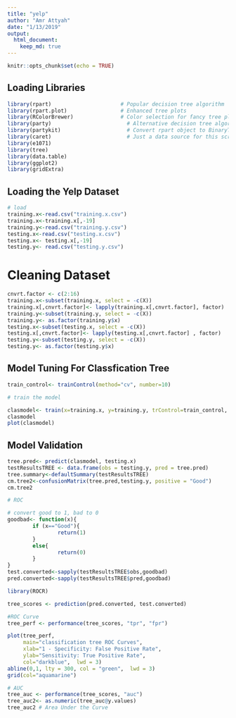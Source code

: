 ```yaml
---
title: "yelp"
author: "Amr Attyah"
date: "1/13/2019"
output: 
  html_document:
    keep_md: true
---
```


```r
knitr::opts_chunk$set(echo = TRUE)
```

## Loading Libraries
```r
library(rpart)				        # Popular decision tree algorithm
library(rpart.plot)			    	# Enhanced tree plots
library(RColorBrewer)			  	# Color selection for fancy tree plot
library(party)					      # Alternative decision tree algorithm
library(partykit)				      # Convert rpart object to BinaryTree
library(caret)					      # Just a data source for this script
library(e1071)
library(tree)
library(data.table)
library(ggplot2)
library(gridExtra)
```

## Loading the Yelp Dataset
```r
# load
training.x<-read.csv("training.x.csv")
training.x<-training.x[,-19]
training.y<-read.csv("training.y.csv")
testing.x<-read.csv("testing.x.csv")
testing.x<- testing.x[,-19]
testing.y<- read.csv("testing.y.csv")
```

# Cleaning Dataset

```r
cnvrt.factor <- c(2:16)
training.x<-subset(training.x, select = -c(X))
training.x[,cnvrt.factor]<- lapply(training.x[,cnvrt.factor], factor)
training.y<-subset(training.y, select = -c(X))
training.y<- as.factor(training.y$x)
testing.x<-subset(testing.x, select = -c(X))
testing.x[,cnvrt.factor]<- lapply(testing.x[,cnvrt.factor] , factor)
testing.y<-subset(testing.y, select = -c(X))
testing.y<- as.factor(testing.y$x)
```

## Model Tuning For Classfication Tree 
```r
train_control<- trainControl(method="cv", number=10)

# train the model 

clasmodel<- train(x=training.x, y=training.y, trControl=train_control, method="rpart")
clasmodel
plot(clasmodel)
```

## Model Validation
```r
tree.pred<- predict(clasmodel, testing.x)
testResultsTREE <- data.frame(obs = testing.y, pred = tree.pred)
tree.summary<-defaultSummary(testResultsTREE)
cm.tree2<-confusionMatrix(tree.pred,testing.y, positive = "Good")
cm.tree2
```

```r
# ROC

# convert good to 1, bad to 0
goodbad<- function(x){
        if (x=="Good"){
                return(1)
        }
        else{
                return(0)
        }
}
test.converted<-sapply(testResultsTREE$obs,goodbad) 
pred.converted<-sapply(testResultsTREE$pred,goodbad)

library(ROCR)

tree_scores <- prediction(pred.converted, test.converted)

#ROC Curve
tree_perf <- performance(tree_scores, "tpr", "fpr")

plot(tree_perf,
     main="classification tree ROC Curves",
     xlab="1 - Specificity: False Positive Rate",
     ylab="Sensitivity: True Positive Rate",
     col="darkblue",  lwd = 3)
abline(0,1, lty = 300, col = "green",  lwd = 3)
grid(col="aquamarine")

# AUC
tree_auc <- performance(tree_scores, "auc")
tree_auc2<- as.numeric(tree_auc@y.values)
tree_auc2 # Area Under the Curve
```